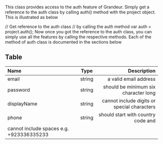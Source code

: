 
This class provides access to the auth feature of Grandeur. Simply get a reference to the auth class by calling auth() method with the project object. This is illustrated as below

// Get reference to the auth class
// by calling the auth method
var auth = project.auth();
Now once you got the reference to the auth class, you can simply use all the features by calling the respective methods. Each of the method of auth class is documented in the sections below

## Table

| Name       | Type |   Description |
| :------------ | :---------: | ----------: |
| email        |    string    | a valid email address|
| password     |    string     |   should be minimum six character long |
| displayName |     string        |   cannot include digits or special characters |
| phone    |    string     |  should start with country code and
cannot include spaces e.g. +923336335233 |


